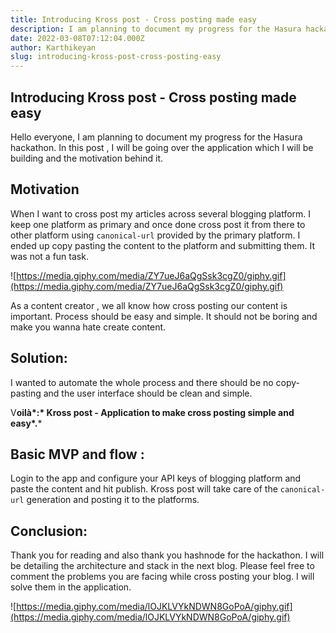 ```yaml
---
title: Introducing Kross post - Cross posting made easy
description: I am planning to document my progress for the Hasura hackathon.
date: 2022-03-08T07:12:04.000Z
author: Karthikeyan
slug: introducing-kross-post-cross-posting-easy
---
```

## Introducing Kross post - Cross posting made easy

Hello everyone, I am planning to document my progress for the Hasura hackathon. In this post , I will be going over the application which I will be building and the motivation behind it.

## Motivation

When I want to cross post my articles across several blogging platform. I keep one platform as primary and once done cross post it from there to other platform using `canonical-url` provided by the primary platform. I ended up copy pasting the content to the platform and submitting them. It was not a fun task. 

![https://media.giphy.com/media/ZY7ueJ6aQgSsk3cgZ0/giphy.gif](https://media.giphy.com/media/ZY7ueJ6aQgSsk3cgZ0/giphy.gif)

As a content creator , we all know how cross posting our content is important.  Process should be easy and simple. It should not be boring and make you wanna hate create content. 

## Solution:

I wanted to automate the whole process and there should be no copy-pasting and the user interface should be clean and simple. 

V**oilà*:*  Kross post - Application to make cross posting simple and easy*.*** 

## Basic MVP and flow :

Login to the app and configure your API keys of blogging platform and paste the content and hit publish. Kross post will take care of the `canonical-url` generation and posting it to the platforms. 

## Conclusion:

Thank you for reading and also thank you hashnode for the hackathon.  I will be detailing the architecture and stack in the next blog.  Please feel free to comment the problems you are facing while cross posting your blog. I will solve them in the application.

![https://media.giphy.com/media/lOJKLVYkNDWN8GoPoA/giphy.gif](https://media.giphy.com/media/lOJKLVYkNDWN8GoPoA/giphy.gif)
